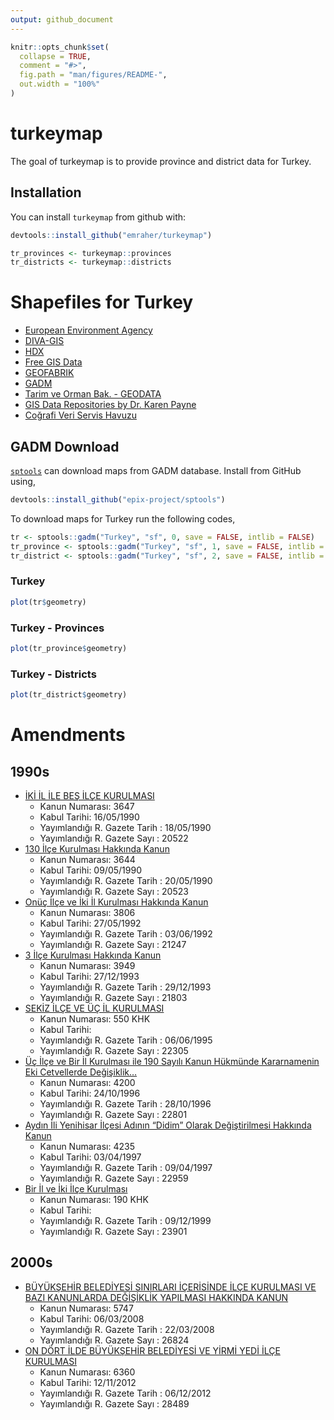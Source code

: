 ```yaml
---
output: github_document
---
```


<!-- README.md is generated from README.Rmd. Please edit that file -->

```r
knitr::opts_chunk$set(
  collapse = TRUE,
  comment = "#>",
  fig.path = "man/figures/README-",
  out.width = "100%"
)
```

# turkeymap

<!-- badges: start -->
<!-- badges: end -->

The goal of turkeymap is to provide province and district data for Turkey.



## Installation

You can install `turkeymap` from github with:

``` r
devtools::install_github("emraher/turkeymap")

tr_provinces <- turkeymap::provinces
tr_districts <- turkeymap::districts
```


# Shapefiles for Turkey
* [European Environment Agency](https://www.eea.europa.eu/data-and-maps/data/eea-reference-grids-2/gis-files/turkey-shapefile)
* [DIVA-GIS](http://biogeo.ucdavis.edu/data/diva/adm/TUR_adm.zip)
* [HDX](https://data.humdata.org/dataset/turkey-administrative-boundaries-levels-0-1-2)
* [Free GIS Data](http://freegisdata.org/place/224880/)
* [GEOFABRIK](http://download.geofabrik.de/europe/turkey.html)
* [GADM](https://gadm.org/download_country_v3.html)
* [Tarim ve Orman Bak. - GEODATA](http://geodata.ormansu.gov.tr/)
* [GIS Data Repositories by Dr. Karen Payne](https://docs.google.com/spreadsheets/d/1utQRlrX3lJniBjWE3rNjLZeTRsbjH-zdjxNmXhhvO9Q/htmlview)
* [Coğrafi Veri Servis Havuzu](https://cbs.csb.gov.tr/cografi-veri-servis-havuzu-i-5438)

## GADM Download
[`sptools`](https://github.com/epix-project/sptools) can download maps from GADM database. Install from GitHub using,

``` r
devtools::install_github("epix-project/sptools")
```

To download maps for Turkey run the following codes,

```r
tr <- sptools::gadm("Turkey", "sf", 0, save = FALSE, intlib = FALSE)
tr_province <- sptools::gadm("Turkey", "sf", 1, save = FALSE, intlib = FALSE)
tr_district <- sptools::gadm("Turkey", "sf", 2, save = FALSE, intlib = FALSE)
```

### Turkey
```r
plot(tr$geometry)
```

### Turkey - Provinces
```r
plot(tr_province$geometry)
```

### Turkey - Districts
```r
plot(tr_district$geometry)
```


# Amendments
## 1990s

* [İKİ İL İLE BEŞ İLÇE KURULMASI](http://www.mevzuat.gov.tr/MevzuatMetin/1.5.3647.pdf)
    * Kanun Numarası: 3647
    * Kabul Tarihi: 16/05/1990
    * Yayımlandığı R. Gazete Tarih : 18/05/1990
    * Yayımlandığı R. Gazete Sayı : 20522

* [130 İlçe Kurulması Hakkında Kanun](http://www.resmigazete.gov.tr/arsiv/20523.pdf)
    * Kanun Numarası: 3644 
    * Kabul Tarihi: 09/05/1990
    * Yayımlandığı R. Gazete Tarih : 20/05/1990
    * Yayımlandığı R. Gazete Sayı : 20523

* [Onüç İlçe ve İki İl Kurulması Hakkında Kanun](http://www.resmigazete.gov.tr/arsiv/21247_1.pdf)
    * Kanun Numarası: 3806
    * Kabul Tarihi: 27/05/1992
    * Yayımlandığı R. Gazete Tarih : 03/06/1992
    * Yayımlandığı R. Gazete Sayı : 21247

* [3 İlçe Kurulması Hakkında Kanun](http://www.mevzuat.gov.tr/MevzuatMetin/1.5.3949.pdf)
    * Kanun Numarası: 3949 
    * Kabul Tarihi: 27/12/1993 
    * Yayımlandığı R. Gazete Tarih : 29/12/1993
    * Yayımlandığı R. Gazete Sayı : 21803

* [SEKİZ İLÇE VE ÜÇ İL KURULMASI](http://www.mevzuat.gov.tr/MevzuatMetin/4.5.550.pdf)
    * Kanun Numarası: 550 KHK
    * Kabul Tarihi: 
    * Yayımlandığı R. Gazete Tarih : 06/06/1995
    * Yayımlandığı R. Gazete Sayı : 22305

* [Üç  İlçe  ve  Bir İl Kurulması ile  190  Sayılı  Kanun  Hükmünde  Kararnamenin  Eki  Cetvellerde Değişiklik...](http://www.resmigazete.gov.tr/arsiv/22801.pdf)
    * Kanun Numarası: 4200
    * Kabul Tarihi: 24/10/1996
    * Yayımlandığı R. Gazete Tarih : 28/10/1996
    * Yayımlandığı R. Gazete Sayı : 22801

* [Aydın İli Yenihisar İlçesi  Adının  "Didim" Olarak Değiştirilmesi  Hakkında  Kanun](http://www.resmigazete.gov.tr/arsiv/22959.pdf)
    * Kanun Numarası: 4235
    * Kabul Tarihi: 03/04/1997
    * Yayımlandığı R. Gazete Tarih : 09/04/1997
    * Yayımlandığı R. Gazete Sayı : 22959

* [Bir İl ve İki İlçe Kurulması](http://www.resmigazete.gov.tr/arsiv/23901.pdf)
    * Kanun Numarası: 190 KHK
    * Kabul Tarihi: 
    * Yayımlandığı R. Gazete Tarih : 09/12/1999
    * Yayımlandığı R. Gazete Sayı : 23901		

## 2000s   

* [BÜYÜKŞEHİR BELEDİYESİ SINIRLARI İÇERİSİNDE İLÇE KURULMASI VE BAZI KANUNLARDA DEĞİŞİKLİK YAPILMASI HAKKINDA KANUN](http://www.resmigazete.gov.tr/eskiler/2008/03/20080322M1-1.htm)
    * Kanun Numarası: 5747
    * Kabul Tarihi: 06/03/2008
    * Yayımlandığı R. Gazete Tarih : 22/03/2008
    * Yayımlandığı R. Gazete Sayı : 26824	

* [ON DÖRT İLDE BÜYÜKŞEHİR BELEDİYESİ VE YİRMİ YEDİ İLÇE KURULMASI](http://www.mevzuat.gov.tr/MevzuatMetin/1.5.6360.pdf)
    * Kanun Numarası: 6360
    * Kabul Tarihi: 12/11/2012
    * Yayımlandığı R. Gazete Tarih : 06/12/2012
    * Yayımlandığı R. Gazete Sayı : 28489

